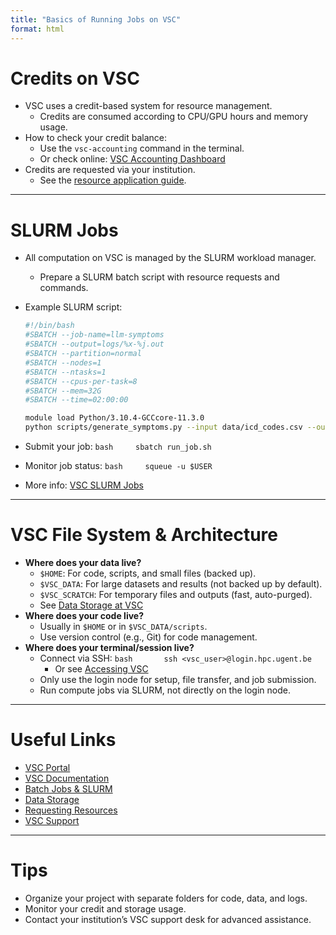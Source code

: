 ```yaml
---
title: "Basics of Running Jobs on VSC"
format: html
---
```


# Credits on VSC

- VSC uses a credit-based system for resource management.
    - Credits are consumed according to CPU/GPU hours and memory usage.
- How to check your credit balance:
    - Use the `vsc-accounting` command in the terminal.
    - Or check online: [VSC Accounting Dashboard](https://www.vscentrum.be/nl/accounting)
- Credits are requested via your institution.
    - See the [resource application guide](https://www.vscentrum.be/en/access/vsc-projects).

---

# SLURM Jobs

- All computation on VSC is managed by the SLURM workload manager.
    - Prepare a SLURM batch script with resource requests and commands.
- Example SLURM script:

    ```bash
    #!/bin/bash
    #SBATCH --job-name=llm-symptoms
    #SBATCH --output=logs/%x-%j.out
    #SBATCH --partition=normal
    #SBATCH --nodes=1
    #SBATCH --ntasks=1
    #SBATCH --cpus-per-task=8
    #SBATCH --mem=32G
    #SBATCH --time=02:00:00

    module load Python/3.10.4-GCCcore-11.3.0
    python scripts/generate_symptoms.py --input data/icd_codes.csv --output data/symptoms_llm_output.jsonl
    ```

- Submit your job:
    ```bash
    sbatch run_job.sh
    ```
- Monitor job status:
    ```bash
    squeue -u $USER
    ```
- More info: [VSC SLURM Jobs](https://www.vscentrum.be/en/user-info/batch-jobs)

---

# VSC File System & Architecture

- **Where does your data live?**
    - `$HOME`: For code, scripts, and small files (backed up).
    - `$VSC_DATA`: For large datasets and results (not backed up by default).
    - `$VSC_SCRATCH`: For temporary files and outputs (fast, auto-purged).
    - See [Data Storage at VSC](https://www.vscentrum.be/en/user-info/files-and-data)

- **Where does your code live?**
    - Usually in `$HOME` or in `$VSC_DATA/scripts`.
    - Use version control (e.g., Git) for code management.

- **Where does your terminal/session live?**
    - Connect via SSH:
        ```bash
        ssh <vsc_user>@login.hpc.ugent.be
        ```
        - Or see [Accessing VSC](https://www.vscentrum.be/en/user-info/accessing-the-vsc)
    - Only use the login node for setup, file transfer, and job submission.
    - Run compute jobs via SLURM, not directly on the login node.

---

# Useful Links

- [VSC Portal](https://www.vscentrum.be/en/)
- [VSC Documentation](https://docs.vscentrum.be/)
- [Batch Jobs & SLURM](https://www.vscentrum.be/en/user-info/batch-jobs)
- [Data Storage](https://www.vscentrum.be/en/user-info/files-and-data)
- [Requesting Resources](https://www.vscentrum.be/en/access/vsc-projects)
- [VSC Support](https://www.vscentrum.be/en/user-info/support)

---

# Tips

- Organize your project with separate folders for code, data, and logs.
- Monitor your credit and storage usage.
- Contact your institution’s VSC support desk for advanced assistance.

